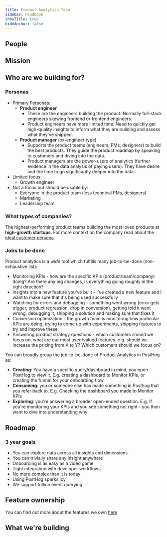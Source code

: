 ```yaml
---
title: Product Analytics Team
sidebar: Handbook
showTitle: true
hideAnchor: false
---
```


## People

<TeamMembers />

## Mission

<Mission />

<Objectives />

## Who are we building for?

### Personas

- Primary Personas:
    - **Product engineer**
        - These are the engineers building the product. Normally full-stack engineers skewing frontend or frontend engineers. 
        - Product engineers have more limited time. Need to quickly get high-quality insights to inform what they are building and assess what they've shipped.
    - **Product manager** (ex-engineer type)
        - Supports the product teams (engineers, PMs, designers) to build the best products. They guide the product roadmap by speaking to customers and diving into the data.
        - Product managers are the power-users of analytics (further evidence in the data analysis of paying users). They have desire and the time to go significantly deeper into the data.
- Limited focus:
    - Growth engineer
- Not a focus but should be usable by:
    - Everyone in the product team (less technical PMs, designers)
    - Marketing
    - Leadership team

### What types of companies?

The highest-performing product teams building the most loved products at **high-growth startups**. For more context on the company read about the [ideal customer persona](/handbook/strategy/ideal-customer-persona).

### Jobs to be done

Product analytics is a _wide_ tool which fulfills many job-to-be-done (non-exhaustive list):

- Monitoring KPIs - how are the specific KPIs (product/team/company) doing? Are there any big changes, is everything going roughly in the right direction?
- Insights into a new feature you've built - I've created a new feature and I want to make sure that it's being used successfully
- Watching for errors and debugging - something went wrong (error gets trigger, product regression, drop in conversion), getting told it went wrong, debugging it, shipping a solution and making sure that fixes it
- Conversion optimization - the growth team is monitoring how particular KPIs are doing, trying to come up with experiments, shipping features to try and improve these
- Answering product strategy questions - which customers should we focus on, what are our most used/valued features. e.g. should we increase the pricing from X to Y? Which customers should we focus on?

You can broadly group the job-to-be-done of Product Analytics in PostHog as:

- **Creating**: You have a specific query/dashboard in mind, you open PostHog to view it. E.g. creating a dashboard to Monitor KPIs, or creating the funnel for your onboarding flow
- **Consuming**: you or someone else has made something in Posthog that you refer back to. E.g. Checking the dashboard you made to Monitor KPIs
- **Exploring**: you're answering a broader open-ended question. E.g. If you're monitoring your KPIs and you see something not right - you then want to dive into understanding why

## Roadmap

### 3 year goals
* You can explore data across all insights and dimensions
* You can trivially share any insight anywhere
* Onboarding is as easy as a video game
* Tight integration with developer workflows
* No more complex than it is today
* Using PostHog sparks joy
* We support trillion event querying

## Feature ownership
You can find out more about the features we own [here](/handbook/engineering/feature-ownership)

## What we're building

<TeamRoadmap />